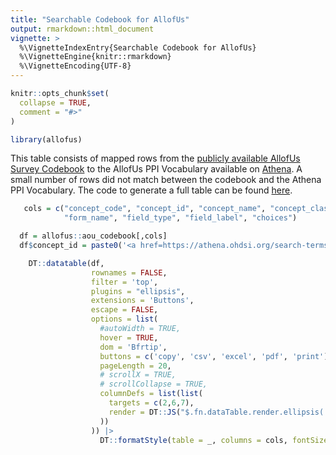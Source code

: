 ```yaml
---
title: "Searchable Codebook for AllofUs"
output: rmarkdown::html_document
vignette: >
  %\VignetteIndexEntry{Searchable Codebook for AllofUs}
  %\VignetteEngine{knitr::rmarkdown}
  %\VignetteEncoding{UTF-8}
---
```


```r
knitr::opts_chunk$set(
  collapse = TRUE,
  comment = "#>"
)
```

<style>
.row>main {
    max-width: 100vw !important;
    width: 94vw !important;
}
.container .template_article {
    max-width: 94vw !important;
}
.container .row {
    justify-content: space-evenly;
}
</style>
```r
library(allofus)
```

This table consists of mapped rows from the [publicly available AllofUs Survey Codebook](https://docs.google.com/spreadsheets/d/1Ey8MScRYZ9QyS4izVYScISLMb62QEhSM-ErbG27dNtw/edit#gid=1832128489)
to the AllofUs PPI Vocabulary available on [Athena](https://athena.ohdsi.org/search-terms/start). A small number of rows did not
match between the codebook and the Athena PPI Vocabulary. The code to generate a full table can be found [here](https://github.com/roux-ohdsi/allofus/blob/main/data-raw/pkg_data.R).

```r
   cols = c("concept_code", "concept_id", "concept_name", "concept_class_id",
            "form_name", "field_type", "field_label", "choices")

  df = allofus::aou_codebook[,cols]
  df$concept_id = paste0('<a href=https://athena.ohdsi.org/search-terms/terms/',df$concept_id,' target="_blank">',df$concept_id,'</a>')

    DT::datatable(df,
                  rownames = FALSE,
                  filter = 'top',
                  plugins = "ellipsis",
                  extensions = 'Buttons',
                  escape = FALSE,
                  options = list(
                    #autoWidth = TRUE,
                    hover = TRUE,
                    dom = 'Bfrtip',
                    buttons = c('copy', 'csv', 'excel', 'pdf', 'print'),
                    pageLength = 20,
                    # scrollX = TRUE,
                    # scrollCollapse = TRUE,
                    columnDefs = list(list(
                      targets = c(2,6,7),
                      render = DT::JS("$.fn.dataTable.render.ellipsis( 20, false )")
                    ))
                  )) |>
                    DT::formatStyle(table = _, columns = cols, fontSize = '80%')
```




